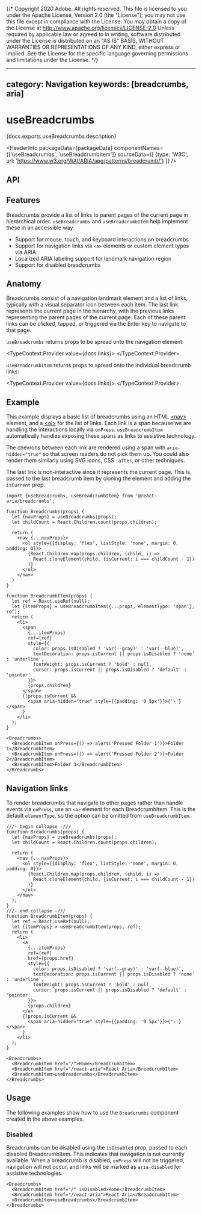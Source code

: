 {/* Copyright 2020 Adobe. All rights reserved.
This file is licensed to you under the Apache License, Version 2.0 (the "License");
you may not use this file except in compliance with the License. You may obtain a copy
of the License at http://www.apache.org/licenses/LICENSE-2.0
Unless required by applicable law or agreed to in writing, software distributed under
the License is distributed on an "AS IS" BASIS, WITHOUT WARRANTIES OR REPRESENTATIONS
OF ANY KIND, either express or implied. See the License for the specific language
governing permissions and limitations under the License. */}



---
category: Navigation
keywords: [breadcrumbs, aria]
---

# useBreadcrumbs

<PageDescription>{docs.exports.useBreadcrumbs.description}</PageDescription>

<HeaderInfo
  packageData={packageData}
  componentNames={['useBreadcrumbs', 'useBreadcrumbItem']}
  sourceData={[
    {type: 'W3C', url: 'https://www.w3.org/WAI/ARIA/apg/patterns/breadcrumb/'}
  ]} />

## API

<FunctionAPI function={docs.exports.useBreadcrumbs} links={docs.links} />
<FunctionAPI function={docs.exports.useBreadcrumbItem} links={docs.links} />

## Features

Breadcrumbs provide a list of links to parent pages of the current page in hierarchical order.
`useBreadcrumbs` and `useBreadcrumbItem` help implement these in an accessible way.

* Support for mouse, touch, and keyboard interactions on breadcrumbs
* Support for navigation links via `<a>` elements or custom element types via ARIA
* Localized ARIA labeling support for landmark navigation region
* Support for disabled breadcrumbs

## Anatomy

<Anatomy />

Breadcrumbs consist of a navigation landmark element and a list of links, typically with a visual separator
icon between each item. The last link represents the current page in the hierarchy, with the previous links representing the
parent pages of the current page. Each of these parent links can be clicked, tapped, or
triggered via the <Keyboard>Enter</Keyboard> key to navigate to that page.

`useBreadcrumbs` returns props to be spread onto the navigation element:

<TypeContext.Provider value={docs.links}>
  <InterfaceType properties={docs.links[docs.exports.useBreadcrumbs.return.id].properties} />
</TypeContext.Provider>

`useBreadcrumbItem` returns props to spread onto the individual breadcrumb links:

<TypeContext.Provider value={docs.links}>
  <InterfaceType properties={docs.links[docs.exports.useBreadcrumbItem.return.id].properties} />
</TypeContext.Provider>

## Example

This example displays a basic list of breadcrumbs using an HTML
[&lt;nav&gt;](https://developer.mozilla.org/en-US/docs/Web/HTML/Element/nav)
element, and a [&lt;ol&gt;](https://developer.mozilla.org/en-US/docs/Web/HTML/Element/ol)
for the list of links. Each link is a span because we are handling the interactions
locally via `onPress`. `useBreadcrumbItem` automatically handles exposing these
spans as links to assistive technology.

The chevrons between each link are rendered using a span with `aria-hidden="true"` so that
screen readers do not pick them up. You could also render them similarly using SVG icons,
CSS `:after`, or other techniques.

The last link is non-interactive since it represents the current page. This is
passed to the last breadcrumb item by cloning the element and adding the `isCurrent`
prop.

```tsx example
import {useBreadcrumbs, useBreadcrumbItem} from '@react-aria/breadcrumbs';

function Breadcrumbs(props) {
  let {navProps} = useBreadcrumbs(props);
  let childCount = React.Children.count(props.children);

  return (
    <nav {...navProps}>
      <ol style={{display: 'flex', listStyle: 'none', margin: 0, padding: 0}}>
        {React.Children.map(props.children, (child, i) =>
          React.cloneElement(child, {isCurrent: i === childCount - 1})
        )}
      </ol>
    </nav>
  )
}

function BreadcrumbItem(props) {
  let ref = React.useRef(null);
  let {itemProps} = useBreadcrumbItem({...props, elementType: 'span'}, ref);
  return (
    <li>
      <span
        {...itemProps}
        ref={ref}
        style={{
          color: props.isDisabled ? 'var(--gray)' : 'var(--blue)',
          textDecoration: props.isCurrent || props.isDisabled ? 'none' : 'underline',
          fontWeight: props.isCurrent ? 'bold' : null,
          cursor: props.isCurrent || props.isDisabled ? 'default' : 'pointer'
        }}>
        {props.children}
      </span>
      {!props.isCurrent &&
        <span aria-hidden="true" style={{padding: '0 5px'}}>{'›'}</span>
      }
    </li>
  );
}

<Breadcrumbs>
  <BreadcrumbItem onPress={() => alert('Pressed Folder 1')}>Folder 1</BreadcrumbItem>
  <BreadcrumbItem onPress={() => alert('Pressed Folder 2')}>Folder 2</BreadcrumbItem>
  <BreadcrumbItem>Folder 3</BreadcrumbItem>
</Breadcrumbs>
```

## Navigation links

To render breadcrumbs that navigate to other pages rather than handle events via `onPress`, use an `<a>` element
for each BreadcrumbItem. This is the default `elementType`, so the option can be omitted from `useBreadcrumbItem`.

```tsx example export=true
///- begin collapse -///
function Breadcrumbs(props) {
  let {navProps} = useBreadcrumbs(props);
  let childCount = React.Children.count(props.children);

  return (
    <nav {...navProps}>
      <ol style={{display: 'flex', listStyle: 'none', margin: 0, padding: 0}}>
        {React.Children.map(props.children, (child, i) =>
          React.cloneElement(child, {isCurrent: i === childCount - 1})
        )}
      </ol>
    </nav>
  );
}
///- end collapse -///
function BreadcrumbItem(props) {
  let ref = React.useRef(null);
  let {itemProps} = useBreadcrumbItem(props, ref);
  return (
    <li>
      <a
        {...itemProps}
        ref={ref}
        href={props.href}
        style={{
          color: props.isDisabled ? 'var(--gray)' : 'var(--blue)',
          textDecoration: props.isCurrent || props.isDisabled ? 'none' : 'underline',
          fontWeight: props.isCurrent ? 'bold' : null,
          cursor: props.isCurrent || props.isDisabled ? 'default' : 'pointer'
        }}>
        {props.children}
      </a>
      {!props.isCurrent &&
        <span aria-hidden="true" style={{padding: '0 5px'}}>{'›'}</span>
      }
    </li>
  );
}

<Breadcrumbs>
  <BreadcrumbItem href="/">Home</BreadcrumbItem>
  <BreadcrumbItem href="/react-aria">React Aria</BreadcrumbItem>
  <BreadcrumbItem>useBreadcrumbs</BreadcrumbItem>
</Breadcrumbs>
```

## Usage

The following examples show how to use the `Breadcrumbs` component created in the above examples.

### Disabled

Breadcrumbs can be disabled using the `isDisabled` prop, passed to each disabled BreadcrumbItem. This indicates that navigation is not currently available. When a breadcrumb is disabled, `onPress` will not be triggered, navigation will not occur, and links will be marked as `aria-disabled` for assistive technologies.

```tsx example
<Breadcrumbs>
  <BreadcrumbItem href="/" isDisabled>Home</BreadcrumbItem>
  <BreadcrumbItem href="/react-aria">React Aria</BreadcrumbItem>
  <BreadcrumbItem>useBreadcrumbs</BreadcrumbItem>
</Breadcrumbs>
```
